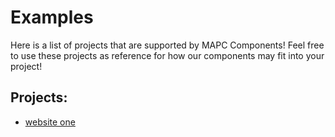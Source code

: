 
<Meta title="Overview/Examples" />

# Examples

Here is a list of projects that are supported by MAPC Components! Feel free to use these projects as reference for how our components may fit into your project!

## Projects:

- [website one]()
